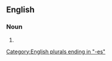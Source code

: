 ==English==

===Noun===
{{head|en|noun form}}

# {{plural of|exodus|lang=en}}

[[Category:English plurals ending in "-es"]]